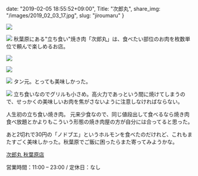 date: "2019-02-05 18:55:52+09:00",
Title: "次郎丸",
share_img: "/images/2019_02_03_17.jpg",
slug: "jiroumaru"
}

![](/images/2019_02_03_15.jpg)

![](/images/2019_02_03_16.jpg)
<span className="caption">秋葉原にある"立ち食い"焼き肉「次郎丸」は、食べたい部位のお肉を枚数単位で頼んで楽しめるお店。</span>

![](/images/2019_02_03_17.jpg)

![](/images/2019_02_03_18.jpg)

![](/images/2019_02_03_19.jpg)
<span className="caption">タン元。とっても美味しかった。</span>

![](/images/2019_02_03_20.jpg)
<span className="caption">立ち食いなのでグリルも小さめ。高火力であっという間に焼けてしまうので、せっかくの美味しいお肉を焦がさないように注意しなければならない。</span>

人生初の立ち食い焼き肉。
元来少食なので、同じ値段出して食べるなら焼き肉食べ放題とかよりもこういう形態の焼き肉屋の方が自分には合ってると思った。

あと2切れで30円の「ノドブエ」というホルモンを食べたのだけれど、これもまたすごく美味しかった。秋葉原でご飯に困ったらまた寄ってみようかな。

<a href="http://jiroumaru.jp/">次郎丸 秋葉原店</a><br />
<!-- 〒730-0036 広島県広島市中区袋町3-28<br /> -->
営業時間：11:00 – 23:00 / 定休日：なし